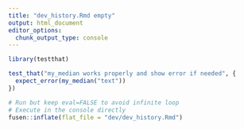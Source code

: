 ```yaml
---
title: "dev_history.Rmd empty"
output: html_document
editor_options: 
  chunk_output_type: console
---
```


```r
library(testthat)
```

<!-- Test that should fail inflate because no title, function or filename -->

```r
test_that("my_median works properly and show error if needed", {
  expect_error(my_median("text"))
})
```


```r
# Run but keep eval=FALSE to avoid infinite loop
# Execute in the console directly
fusen::inflate(flat_file = "dev/dev_history.Rmd")
```
